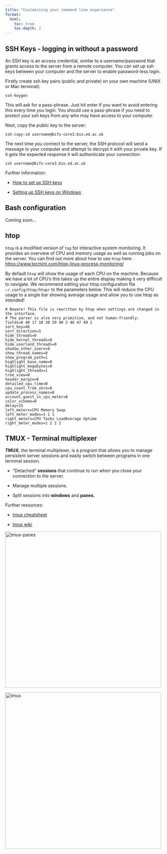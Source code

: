```yaml
---
title: "Customising your command line experience"
format:
  html:
    toc: true
    toc-depth: 2
---
```


## SSH Keys - logging in without a password

An SSH key is an access credential, similar to a username/password that grants access to the server from a remote computer. You can set up ssh keys between your computer and the server to enable password-less login.

Firstly create ssh key pairs (public and private) on your own machine (UNIX or Mac terminal):

`ssh-keygen`

This will ask for a pass-phrase. Just hit enter if you want to avoid entering this every time you login. You should use a pass-phrase if you need to protect your ssh keys from any who may have access to your computer.

Next, copy the public key to the server:

`ssh-copy-id username@bifx-core3.bio.ed.ac.uk`

The next time you connect to the server, the SSH protocol will send a message to your computer and attempt to decrypt it with your private key. If it gets the expected response it will authenticate your connection:

`ssh username@bifx-core3.bio.ed.ac.uk`

Further information:

-   [How to set up SSH keys](https://www.digitalocean.com/community/tutorials/ssh-essentials-working-with-ssh-servers-clients-and-keys)

-   [Setting up SSH keys on Windows](https://phoenixnap.com/kb/generate-ssh-key-windows-10)

## Bash configuration

Coming soon...

## htop

`htop` is a modified version of `top` for interactive system monitoring. It provides an overview of CPU and memory usage as well as running jobs on the server. You can find out more about how to use `htop` here: <https://www.tecmint.com/htop-linux-process-monitoring/>

By default `htop` will show the usage of each CPU on the machine. Because we have a lot of CPU's this takes up the entire display making it very difficult to navigate. We recommend editing your htop configuration file `~/.config/htop/htopr` to the parameters below. This will reduce the CPU usage to a single bar showing average usage and allow you to use htop as intended!

    # Beware! This file is rewritten by htop when settings are changed in the interface.
    # The parser is also very primitive, and not human-friendly.
    fields=0 48 17 18 38 39 40 2 46 47 49 1
    sort_key=46
    sort_direction=1
    hide_threads=0
    hide_kernel_threads=0
    hide_userland_threads=0
    shadow_other_users=0
    show_thread_names=0
    show_program_path=1
    highlight_base_name=0
    highlight_megabytes=0
    highlight_threads=1
    tree_view=0
    header_margin=0
    detailed_cpu_time=0
    cpu_count_from_zero=0
    update_process_names=0
    account_guest_in_cpu_meter=0
    color_scheme=0
    delay=15
    left_meters=CPU Memory Swap
    left_meter_modes=1 1 1
    right_meters=CPU Tasks LoadAverage Uptime
    right_meter_modes=1 2 2 2

## TMUX - Terminal multiplexer

**TMUX**, the terminal multiplexer, is a program that allows you to manage persistent server sessions and easily switch between programs in one terminal session.

-   "Detached" **sessions** that continue to run when you close your connection to the server.

-   Manage multiple sessions.

-   Split sessions into **windows** and **panes.**

Further resources:

-   [tmux cheatsheet](https://tmuxcheatsheet.com/)

-   [tmux wiki](https://github.com/tmux/tmux/wiki)

![](images/tmux-panes.png "tmux-panes"){width="500"}

![](images/tmux.png "tmux"){width="500"}
